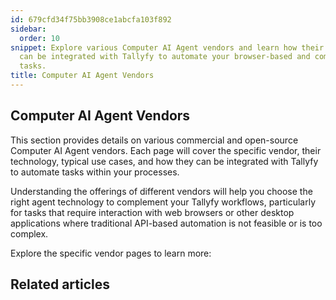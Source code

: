 ```yaml
---
id: 679cfd34f75bb3908ce1abcfa103f892
sidebar:
  order: 10
snippet: Explore various Computer AI Agent vendors and learn how their unique capabilities
  can be integrated with Tallyfy to automate your browser-based and computer-interaction
  tasks.
title: Computer AI Agent Vendors
---
```



## Computer AI Agent Vendors

This section provides details on various commercial and open-source Computer AI Agent vendors. Each page will cover the specific vendor, their technology, typical use cases, and how they can be integrated with Tallyfy to automate tasks within your processes.

Understanding the offerings of different vendors will help you choose the right agent technology to complement your Tallyfy workflows, particularly for tasks that require interaction with web browsers or other desktop applications where traditional API-based automation is not feasible or is too complex.

Explore the specific vendor pages to learn more:

## Related articles
<CardGrid>